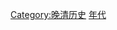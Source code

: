 {{Decade in country category|19|0|中國|亞洲}}
{{Commons category|China in the 1900s}}

[[Category:晚清历史|Category:晚清历史]]
[[Category:清朝編年史|年代]]